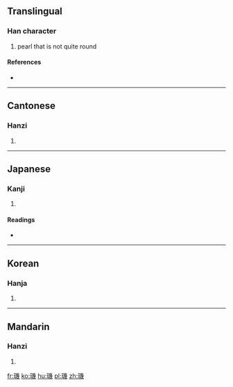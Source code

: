 {{also|玑}}
==Translingual==

===Han character===
{{Han char|rn=96|rad=玉|as=12|sn=16|four=1215<sub>3</sub>|canj=一土女戈戈 (MGVII)}}

# pearl that is not quite round

====References====
* {{Han ref|kx=0742.170|dkj=21253|dj=1151.300|hdz=21139.020|uh=74A3|ud=29859|bh=BF59|bd=48985}}

----

==Cantonese==

===Hanzi===
{{yue-hanzi|jyut=|y=gei1|sim=玑}}

# {{defn|lang=yue|sort=玉12}}

----

==Japanese==

===Kanji===
{{ja-kanji|grade=|rs=玉12}}

# {{defn|lang=ja|sort=玉12}}

====Readings====
* {{ja-readings|on=[[き]] (ki), [[け]] (ke), [[げ]] (ge), [[ぎ]] (gi)|kun=[[たま]] (tama)|nanori=}}

----

==Korean==

===Hanja===
{{ko-hanja|hangeul=기|eumhun=|rv=gi|mr=ki|y=ki}}

# {{defn|lang=ko|sort=玉12}}

----

==Mandarin==

===Hanzi===
{{cmn-hanzi|sim=玑|pin=[[jī]] ([[ji1]])|wg=chi<sup>1</sup>}}

# {{defn|lang=cmn|sort=玉12}}

[[fr:璣]]
[[ko:璣]]
[[hu:璣]]
[[pl:璣]]
[[zh:璣]]